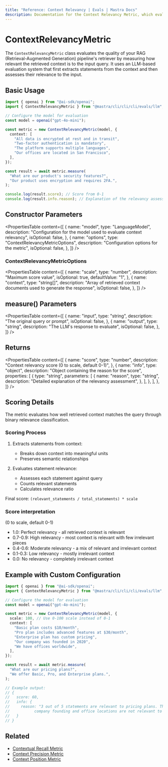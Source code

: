 ```yaml
---
title: "Reference: Context Relevancy | Evals | Mastra Docs"
description: Documentation for the Context Relevancy Metric, which evaluates the relevance of retrieved context in RAG pipelines.
---
```



# ContextRelevancyMetric

<ScorerCallout />

The `ContextRelevancyMetric` class evaluates the quality of your RAG (Retrieval-Augmented Generation) pipeline's retriever by measuring how relevant the retrieved context is to the input query. It uses an LLM-based evaluation system that first extracts statements from the context and then assesses their relevance to the input.

## Basic Usage

```typescript
import { openai } from "@ai-sdk/openai";
import { ContextRelevancyMetric } from "@mastra/cli/cli/cli/evals/llm";

// Configure the model for evaluation
const model = openai("gpt-4o-mini");

const metric = new ContextRelevancyMetric(model, {
  context: [
    "All data is encrypted at rest and in transit",
    "Two-factor authentication is mandatory",
    "The platform supports multiple languages",
    "Our offices are located in San Francisco",
  ],
});

const result = await metric.measure(
  "What are our product's security features?",
  "Our product uses encryption and requires 2FA.",
);

console.log(result.score); // Score from 0-1
console.log(result.info.reason); // Explanation of the relevancy assessment
```

## Constructor Parameters

<PropertiesTable
  content={[
    {
      name: "model",
      type: "LanguageModel",
      description:
        "Configuration for the model used to evaluate context relevancy",
      isOptional: false,
    },
    {
      name: "options",
      type: "ContextRelevancyMetricOptions",
      description: "Configuration options for the metric",
      isOptional: false,
    },
  ]}
/>

### ContextRelevancyMetricOptions

<PropertiesTable
  content={[
    {
      name: "scale",
      type: "number",
      description: "Maximum score value",
      isOptional: true,
      defaultValue: "1",
    },
    {
      name: "context",
      type: "string[]",
      description:
        "Array of retrieved context documents used to generate the response",
      isOptional: false,
    },
  ]}
/>

## measure() Parameters

<PropertiesTable
  content={[
    {
      name: "input",
      type: "string",
      description: "The original query or prompt",
      isOptional: false,
    },
    {
      name: "output",
      type: "string",
      description: "The LLM's response to evaluate",
      isOptional: false,
    },
  ]}
/>

## Returns

<PropertiesTable
  content={[
    {
      name: "score",
      type: "number",
      description: "Context relevancy score (0 to scale, default 0-1)",
    },
    {
      name: "info",
      type: "object",
      description: "Object containing the reason for the score",
      properties: [
        {
          type: "string",
          parameters: [
            {
              name: "reason",
              type: "string",
              description: "Detailed explanation of the relevancy assessment",
            },
          ],
        },
      ],
    },
  ]}
/>

## Scoring Details

The metric evaluates how well retrieved context matches the query through binary relevance classification.

### Scoring Process

1. Extracts statements from context:

   - Breaks down context into meaningful units
   - Preserves semantic relationships

2. Evaluates statement relevance:
   - Assesses each statement against query
   - Counts relevant statements
   - Calculates relevance ratio

Final score: `(relevant_statements / total_statements) * scale`

### Score interpretation

(0 to scale, default 0-1)

- 1.0: Perfect relevancy - all retrieved context is relevant
- 0.7-0.9: High relevancy - most context is relevant with few irrelevant pieces
- 0.4-0.6: Moderate relevancy - a mix of relevant and irrelevant context
- 0.1-0.3: Low relevancy - mostly irrelevant context
- 0.0: No relevancy - completely irrelevant context

## Example with Custom Configuration

```typescript
import { openai } from "@ai-sdk/openai";
import { ContextRelevancyMetric } from "@mastra/cli/cli/cli/evals/llm";

// Configure the model for evaluation
const model = openai("gpt-4o-mini");

const metric = new ContextRelevancyMetric(model, {
  scale: 100, // Use 0-100 scale instead of 0-1
  context: [
    "Basic plan costs $10/month",
    "Pro plan includes advanced features at $30/month",
    "Enterprise plan has custom pricing",
    "Our company was founded in 2020",
    "We have offices worldwide",
  ],
});

const result = await metric.measure(
  "What are our pricing plans?",
  "We offer Basic, Pro, and Enterprise plans.",
);

// Example output:
// {
//   score: 60,
//   info: {
//     reason: "3 out of 5 statements are relevant to pricing plans. The statements about
//           company founding and office locations are not relevant to the pricing query."
//   }
// }
```

## Related

- [Contextual Recall Metric](./contextual-recall)
- [Context Precision Metric](./context-precision)
- [Context Position Metric](./context-position)
